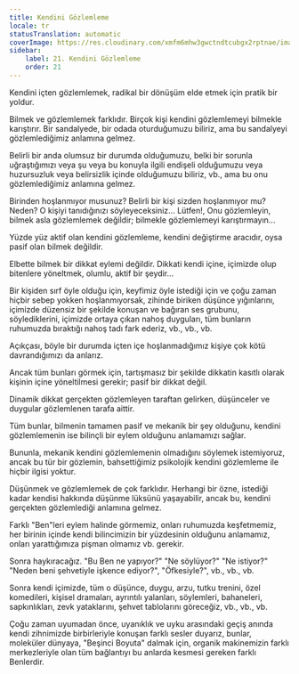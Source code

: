 ```yaml
---
title: Kendini Gözlemleme
locale: tr
statusTranslation: automatic
coverImage: https://res.cloudinary.com/xmfm6mhw3gwctndtcubgx2rptnae/image/upload/v1740468922/small_cover_tratado_de_psicologia_revolucionaria_a4c0dca4e0.webp
sidebar:
    label: 21. Kendini Gözlemleme
    order: 21
---
```

Kendini içten gözlemlemek, radikal bir dönüşüm elde etmek için pratik bir yoldur.

Bilmek ve gözlemlemek farklıdır. Birçok kişi kendini gözlemlemeyi bilmekle karıştırır. Bir sandalyede, bir odada oturduğumuzu biliriz, ama bu sandalyeyi gözlemlediğimiz anlamına gelmez.

Belirli bir anda olumsuz bir durumda olduğumuzu, belki bir sorunla uğraştığımızı veya şu veya bu konuyla ilgili endişeli olduğumuzu veya huzursuzluk veya belirsizlik içinde olduğumuzu biliriz, vb., ama bu onu gözlemlediğimiz anlamına gelmez.

Birinden hoşlanmıyor musunuz? Belirli bir kişi sizden hoşlanmıyor mu? Neden? O kişiyi tanıdığınızı söyleyeceksiniz... Lütfen!, Onu gözlemleyin, bilmek asla gözlemlemek değildir; bilmekle gözlemlemeyi karıştırmayın...

Yüzde yüz aktif olan kendini gözlemleme, kendini değiştirme aracıdır, oysa pasif olan bilmek değildir.

Elbette bilmek bir dikkat eylemi değildir. Dikkati kendi içine, içimizde olup bitenlere yöneltmek, olumlu, aktif bir şeydir...

Bir kişiden sırf öyle olduğu için, keyfimiz öyle istediği için ve çoğu zaman hiçbir sebep yokken hoşlanmıyorsak, zihinde biriken düşünce yığınlarını, içimizde düzensiz bir şekilde konuşan ve bağıran ses grubunu, söylediklerini, içimizde ortaya çıkan nahoş duyguları, tüm bunların ruhumuzda bıraktığı nahoş tadı fark ederiz, vb., vb., vb.

Açıkçası, böyle bir durumda içten içe hoşlanmadığımız kişiye çok kötü davrandığımızı da anlarız.

Ancak tüm bunları görmek için, tartışmasız bir şekilde dikkatin kasıtlı olarak kişinin içine yöneltilmesi gerekir; pasif bir dikkat değil.

Dinamik dikkat gerçekten gözlemleyen taraftan gelirken, düşünceler ve duygular gözlemlenen tarafa aittir.

Tüm bunlar, bilmenin tamamen pasif ve mekanik bir şey olduğunu, kendini gözlemlemenin ise bilinçli bir eylem olduğunu anlamamızı sağlar.

Bununla, mekanik kendini gözlemlemenin olmadığını söylemek istemiyoruz, ancak bu tür bir gözlemin, bahsettiğimiz psikolojik kendini gözlemleme ile hiçbir ilgisi yoktur.

Düşünmek ve gözlemlemek de çok farklıdır. Herhangi bir özne, istediği kadar kendisi hakkında düşünme lüksünü yaşayabilir, ancak bu, kendini gerçekten gözlemlediği anlamına gelmez.

Farklı "Ben"leri eylem halinde görmemiz, onları ruhumuzda keşfetmemiz, her birinin içinde kendi bilincimizin bir yüzdesinin olduğunu anlamamız, onları yarattığımıza pişman olmamız vb. gerekir.

Sonra haykıracağız. "Bu Ben ne yapıyor?" "Ne söylüyor?" "Ne istiyor?" "Neden beni şehvetiyle işkence ediyor?", "Öfkesiyle?", vb., vb., vb.

Sonra kendi içimizde, tüm o düşünce, duygu, arzu, tutku trenini, özel komedileri, kişisel dramaları, ayrıntılı yalanları, söylemleri, bahaneleri, sapkınlıkları, zevk yataklarını, şehvet tablolarını göreceğiz, vb., vb., vb.

Çoğu zaman uyumadan önce, uyanıklık ve uyku arasındaki geçiş anında kendi zihnimizde birbirleriyle konuşan farklı sesler duyarız, bunlar, moleküler dünyaya, "Beşinci Boyuta" dalmak için, organik makinemizin farklı merkezleriyle olan tüm bağlantıyı bu anlarda kesmesi gereken farklı Benlerdir.

